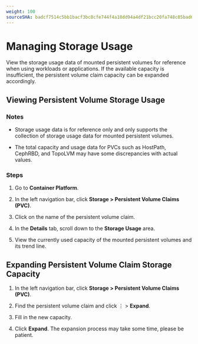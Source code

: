 ```yaml
---
weight: 100
sourceSHA: badcf7514c5bb1bacf3bc8cfe744f4a18dd94a4df21bcc20fa748c85bad67711
---
```


# Managing Storage Usage

View the storage usage data of mounted persistent volumes for reference when using workloads or applications. If the available capacity is insufficient, the persistent volume claim capacity can be expanded accordingly.

## Viewing Persistent Volume Storage Usage

### Notes

- Storage usage data is for reference only and only supports the collection of storage usage data for mounted persistent volumes.

- The total capacity and usage data for PVCs such as HostPath, CephRBD, and TopoLVM may have some discrepancies with actual values.

### Steps

1. Go to **Container Platform**.

2. In the left navigation bar, click **Storage > Persistent Volume Claims (PVC)**.

3. Click on the name of the persistent volume claim.

4. In the **Details** tab, scroll down to the **Storage Usage** area.

5. View the currently used capacity of the mounted persistent volumes and its trend line.

## Expanding Persistent Volume Claim Storage Capacity

1. In the left navigation bar, click **Storage > Persistent Volume Claims (PVC)**.

2. Find the persistent volume claim and click ⋮ > **Expand**.

3. Fill in the new capacity.

4. Click **Expand**. The expansion process may take some time, please be patient.